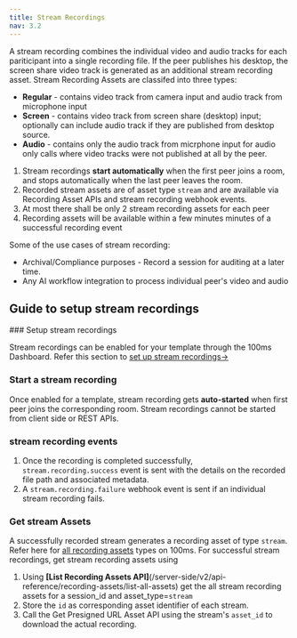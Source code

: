 ```yaml
---
title: Stream Recordings
nav: 3.2
---
```


A stream recording combines the individual video and audio tracks for each pariticipant into a single recording file. If the peer publishes his desktop, the screen share video track is generated as an additional stream recording asset.
Stream Recording Assets are classifed into three types:
- **Regular** - contains video track from camera input and audio track from microphone input
- **Screen** - contains video track from screen share (desktop) input; optionally can include audio track if they are published from desktop source.
- **Audio** - contains only the audio track from micrphone input for audio only calls where video tracks were not published at all by the peer.

<FlexContainer>
<Callout title="Stream Recording Basics">

1. Stream recordings **start automatically** when the first peer joins a room, and stops automatically when the last peer leaves the room.
2. Recorded stream assets are of asset type `stream` and are available via Recording Asset APIs and stream recording webhook events.
3. At most there shall be only 2 stream recording assets for each peer
4. Recording assets will be available within a few minutes minutes of a successful recording event
</Callout>
</FlexContainer>

Some of the use cases of stream recording:
- Archival/Compliance purposes - Record a session for auditing at a later time.
- Any AI workflow integration to process individual peer's video and audio

## Guide to setup stream recordings

<StepsContainer id="stream-recording-setup">
### Setup stream recordings

Stream recordings can be enabled for your template through the 100ms Dashboard. Refer this section to [set up stream recordings→](/get-started/v2/get-started/features/recordings/set-up-recording)

### Start a stream recording

Once enabled for a template, stream recording gets **auto-started** when first peer joins the corresponding room. Stream recordings cannot be started from client side or REST APIs.

### stream recording events

1. Once the recording is completed successfully, `stream.recording.success` event is sent with the details on the recorded file path and associated metadata.
2. A `stream.recording.failure` webhook event is sent if an individual stream recording fails.

### Get stream Assets
A successfully recorded stream generates a recording asset of type `stream`. Refer here for [all recording assets](/get-started/v2/get-started/features/recordings/recording-assets/recording-asset-types) types on 100ms. For successful stream recordings, get stream recording assets using

1. Using **[List Recording Assets API]**(/server-side/v2/api-reference/recording-assets/list-all-assets) get the all stream recording assets for a session_id and asset_type=`stream`
2. Store the `id` as corresponding asset identifier of each stream.
3. Call the Get Presigned URL Asset API using the stream's `asset_id` to download the actual recording.


</StepsContainer>
